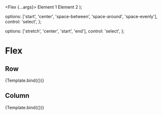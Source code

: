 

<Meta title="Layout/Flex" component={Flex} />

  <Flex {...args}>
    <Box p="4" bg="green.200" margin="5px">
      Element 1
    </Box>
    <Box p="4" bg="orange.300" margin="5px">
      Element 2
    </Box>
  </Flex>
);

  options: ['start', 'center', 'space-between', 'space-around', 'space-evenly'],
  control: 'select',
};

  options: ['stretch', 'center', 'start', 'end'],
  control: 'select',
};

# Flex

## Row

<Canvas>
  <Story
    name="Row"
    argTypes={{
      justify,
    }}
  >
    {Template.bind({})}
  </Story>
</Canvas>

## Column

<Canvas>
  <Story
    name="Column"
    args={{
      direction: 'column',
    }}
    argTypes={{
      align,
    }}
  >
    {Template.bind({})}
  </Story>
</Canvas>
